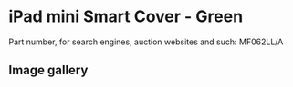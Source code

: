 
# iPad mini Smart Cover - Green

Part number, for search engines, auction websites and such: MF062LL/A

## Image gallery

<div style={{ width: "768px" }}>
  <GalleryComponent
    images={[
      {
        original: "/everysource/MF062.png",
        thumbnail: "/everypreview/MF062.png",
      },
      {
        original: "/everysource/MF062_AV1_SILVER.png",
        thumbnail: "/everypreview/MF062_AV1_SILVER.png",
      },
      {
        original: "/everysource/MF062_AV1_SPACE_GRAY.png",
        thumbnail: "/everypreview/MF062_AV1_SPACE_GRAY.png",
      },
      {
        original: "/everysource/MF062_AV2.png",
        thumbnail: "/everypreview/MF062_AV2.png",
      },
      {
        original: "/everysource/MF062_AV3.png",
        thumbnail: "/everypreview/MF062_AV3.png",
      },
      {
        original: "/everysource/MF062_AV4.png",
        thumbnail: "/everypreview/MF062_AV4.png",
      },
      {
        original: "/everysource/MF062_AV5.png",
        thumbnail: "/everypreview/MF062_AV5.png",
      }
    ]}
  />
</div>